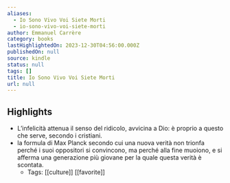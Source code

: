 ```yaml
---
aliases:
  - Io Sono Vivo Voi Siete Morti
  - io-sono-vivo-voi-siete-morti
author: Emmanuel Carrère
category: books
lastHighlightedOn: 2023-12-30T04:56:00.000Z
publishedOn: null
source: kindle
status: null
tags: []
title: Io Sono Vivo Voi Siete Morti
url: null
---
```

## Highlights

- L’infelicità attenua il senso del ridicolo, avvicina a Dio: è proprio a questo che serve, secondo i cristiani.
- la formula di Max Planck secondo cui una nuova verità non trionfa perché i suoi oppositori si convincono, ma perché alla fine muoiono, e si afferma una generazione più giovane per la quale questa verità è scontata.
    - Tags: [[culture]] [[favorite]]
